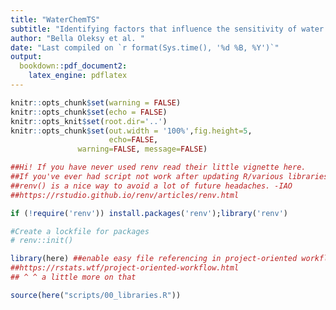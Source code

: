 ```yaml
---
title: "WaterChemTS"
subtitle: "Identifying factors that influence the sensitivity of water chemistry to climate variability"
author: "Bella Oleksy et al. "
date: "Last compiled on `r format(Sys.time(), '%d %B, %Y')`"
output:
  bookdown::pdf_document2:
    latex_engine: pdflatex
---
```


```r
knitr::opts_chunk$set(warning = FALSE)
knitr::opts_chunk$set(echo = FALSE)
knitr::opts_knit$set(root.dir='..')
knitr::opts_chunk$set(out.width = '100%',fig.height=5,
                      echo=FALSE, 
               warning=FALSE, message=FALSE) 

```

```r
##Hi! If you have never used renv read their little vignette here. 
##If you've ever had script not work after updating R/various libraries, using
##renv() is a nice way to avoid a lot of future headaches. -IAO
##https://rstudio.github.io/renv/articles/renv.html

if (!require('renv')) install.packages('renv');library('renv')

#Create a lockfile for packages
# renv::init()


```


```r
library(here) ##enable easy file referencing in project-oriented workflows.
##https://rstats.wtf/project-oriented-workflow.html
## ^ ^ a little more on that

source(here("scripts/00_libraries.R"))
```